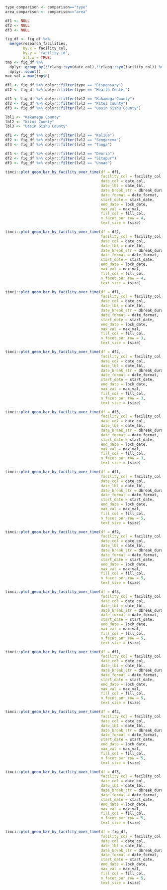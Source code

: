 ```r
type_comparison <- comparison=="type"
area_comparison <- comparison=="area"

df1 <- NULL
df2 <- NULL
df3 <- NULL
```

```r
fig_df <- fig_df %>%
  merge(research_facilities,
        by.x = facility_col,
        by.y = 'facility_id',
        all.x = TRUE)
tmp <- fig_df %>%
  dplyr::group_by(!!rlang::sym(date_col),!!rlang::sym(facility_col)) %>%
  dplyr::count()
max_val = max(tmp$n)
```

```r
df1 <- fig_df %>% dplyr::filter(type == "Dispensary")
df2 <- fig_df %>% dplyr::filter(type == "Health Center")
```

```r
df1 <- fig_df %>% dplyr::filter(lvl2 == "Kakamega County")
df2 <- fig_df %>% dplyr::filter(lvl2 == "Kitui County")
df3 <- fig_df %>% dplyr::filter(lvl2 == "Uasin Gishu County")

lbl1 <- "Kakamega County"
lbl2 <- "Kitui County"
lbl3 <- "Uasin Gishu County"
```

```r
df1 <- fig_df %>% dplyr::filter(lvl2 == "Kaliua")
df2 <- fig_df %>% dplyr::filter(lvl2 == "Sengerema")
df3 <- fig_df %>% dplyr::filter(lvl2 == "Tanga")
```

```r
df1 <- fig_df %>% dplyr::filter(lvl2 == "Deoria")
df2 <- fig_df %>% dplyr::filter(lvl2 == "Sitapur")
df3 <- fig_df %>% dplyr::filter(lvl2 == "Unnao")
```

```r
timci::plot_geom_bar_by_facility_over_time(df = df1,
                                           facility_col = facility_col,
                                           date_col = date_col,
                                           date_lbl = date_lbl,
                                           date_break_str = dbreak_duration,
                                           date_format = date_format,
                                           start_date = start_date,
                                           end_date = lock_date,
                                           max_val = max_val,
                                           fill_col = fill_col,
                                           n_facet_per_row = 4,
                                           text_size = tsize)
```

```r
timci::plot_geom_bar_by_facility_over_time(df = df2,
                                           facility_col = facility_col,
                                           date_col = date_col,
                                           date_lbl = date_lbl,
                                           date_break_str = dbreak_duration,
                                           date_format = date_format,
                                           start_date = start_date,
                                           end_date = lock_date,
                                           max_val = max_val,
                                           fill_col = fill_col,
                                           n_facet_per_row = 4,
                                           text_size = tsize)
```

```r
timci::plot_geom_bar_by_facility_over_time(df = df1,
                                           facility_col = facility_col,
                                           date_col = date_col,
                                           date_lbl = date_lbl,
                                           date_break_str = dbreak_duration,
                                           date_format = date_format,
                                           start_date = start_date,
                                           end_date = lock_date,
                                           max_val = max_val,
                                           fill_col = fill_col,
                                           n_facet_per_row = 3,
                                           text_size = tsize)
```

```r
timci::plot_geom_bar_by_facility_over_time(df = df2,
                                           facility_col = facility_col,
                                           date_col = date_col,
                                           date_lbl = date_lbl,
                                           date_break_str = dbreak_duration,
                                           date_format = date_format,
                                           start_date = start_date,
                                           end_date = lock_date,
                                           max_val = max_val,
                                           fill_col = fill_col,
                                           n_facet_per_row = 3,
                                           text_size = tsize)
```

```r
timci::plot_geom_bar_by_facility_over_time(df = df3,
                                           facility_col = facility_col,
                                           date_col = date_col,
                                           date_lbl = date_lbl,
                                           date_break_str = dbreak_duration,
                                           date_format = date_format,
                                           start_date = start_date,
                                           end_date = lock_date,
                                           max_val = max_val,
                                           fill_col = fill_col,
                                           n_facet_per_row = 3,
                                           text_size = tsize)
```

```r
timci::plot_geom_bar_by_facility_over_time(df = df1,
                                           facility_col = facility_col,
                                           date_col = date_col,
                                           date_lbl = date_lbl,
                                           date_break_str = dbreak_duration,
                                           date_format = date_format,
                                           start_date = start_date,
                                           end_date = lock_date,
                                           max_val = max_val,
                                           fill_col = fill_col,
                                           n_facet_per_row = 5,
                                           text_size = tsize)
```

```r
timci::plot_geom_bar_by_facility_over_time(df = df2,
                                           facility_col = facility_col,
                                           date_col = date_col,
                                           date_lbl = date_lbl,
                                           date_break_str = dbreak_duration,
                                           date_format = date_format,
                                           start_date = start_date,
                                           end_date = lock_date,
                                           max_val = max_val,
                                           fill_col = fill_col,
                                           n_facet_per_row = 5,
                                           text_size = tsize)
```

```r
timci::plot_geom_bar_by_facility_over_time(df = df3,
                                           facility_col = facility_col,
                                           date_col = date_col,
                                           date_lbl = date_lbl,
                                           date_break_str = dbreak_duration,
                                           date_format = date_format,
                                           start_date = start_date,
                                           end_date = lock_date,
                                           max_val = max_val,
                                           fill_col = fill_col,
                                           n_facet_per_row = 5,
                                           text_size = tsize)
```

```r
timci::plot_geom_bar_by_facility_over_time(df = df1,
                                           facility_col = facility_col,
                                           date_col = date_col,
                                           date_lbl = date_lbl,
                                           date_break_str = dbreak_duration,
                                           date_format = date_format,
                                           start_date = start_date,
                                           end_date = lock_date,
                                           max_val = max_val,
                                           fill_col = fill_col,
                                           n_facet_per_row = 5,
                                           text_size = tsize)
```

```r
timci::plot_geom_bar_by_facility_over_time(df = df2,
                                           facility_col = facility_col,
                                           date_col = date_col,
                                           date_lbl = date_lbl,
                                           date_break_str = dbreak_duration,
                                           date_format = date_format,
                                           start_date = start_date,
                                           end_date = lock_date,
                                           max_val = max_val,
                                           fill_col = fill_col,
                                           n_facet_per_row = 5,
                                           text_size = tsize)
```

```r
timci::plot_geom_bar_by_facility_over_time(df = df3,
                                           facility_col = facility_col,
                                           date_col = date_col,
                                           date_lbl = date_lbl,
                                           date_break_str = dbreak_duration,
                                           date_format = date_format,
                                           start_date = start_date,
                                           end_date = lock_date,
                                           max_val = max_val,
                                           fill_col = fill_col,
                                           n_facet_per_row = 5,
                                           text_size = tsize)
```

```r
timci::plot_geom_bar_by_facility_over_time(df = fig_df,
                                           facility_col = facility_col,
                                           date_col = date_col,
                                           date_lbl = date_lbl,
                                           date_break_str = dbreak_duration,
                                           date_format = date_format,
                                           start_date = start_date,
                                           end_date = lock_date,
                                           max_val = max_val,
                                           fill_col = fill_col,
                                           n_facet_per_row = 5,
                                           text_size = tsize)
```
